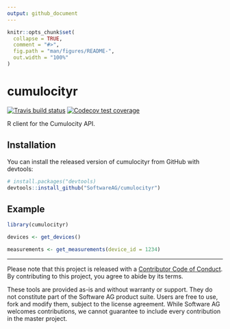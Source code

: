 ```yaml
---
output: github_document
---
```


<!-- README.md is generated from README.Rmd. Please edit that file -->

```r
knitr::opts_chunk$set(
  collapse = TRUE,
  comment = "#>",
  fig.path = "man/figures/README-",
  out.width = "100%"
)
```

# cumulocityr

<!-- badges: start -->
[![Travis build status](https://travis-ci.org/SoftwareAG/cumulocityr.svg?branch=master)](https://travis-ci.org/SoftwareAG/cumulocityr)
[![Codecov test coverage](https://codecov.io/gh/SoftwareAG/cumulocityr/branch/master/graph/badge.svg)](https://codecov.io/gh/SoftwareAG/cumulocityr?branch=master)
<!-- badges: end -->

R client for the Cumulocity API.

## Installation

You can install the released version of cumulocityr from GitHub with devtools:

``` r
# install.packages("devtools)
devtools::install_github("SoftwareAG/cumulocityr")
```

## Example

```r
library(cumulocityr)

devices <- get_devices()

measurements <- get_measurements(device_id = 1234)

```



---
Please note that this project is released with a [Contributor Code of Conduct](CODE_OF_CONDUCT.md). By contributing to this project, you agree to abide by its terms.


These tools are provided as-is and without warranty or support. They do not constitute part of the Software AG product suite. Users are free to use, fork and modify them, subject to the license agreement. While Software AG welcomes contributions, we cannot guarantee to include every contribution in the master project.

